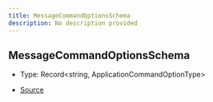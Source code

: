 ```yaml
---
title: MessageCommandOptionsSchema
description: No description provided
---
```


## MessageCommandOptionsSchema

- Type: Record\<string, ApplicationCommandOptionType>

- [Source](https://github.com/underctrl-io/commandkit/blob/141d1404ab18a8e659209a0fab65466bf3b6dd85/packages/commandkit/src/app/commands/MessageCommandParser.ts#L23)